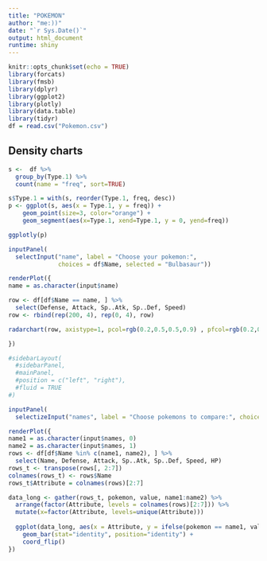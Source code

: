 ```yaml
---
title: "POKEMON"
author: "me:))"
date: "`r Sys.Date()`"
output: html_document
runtime: shiny
---
```


```r
knitr::opts_chunk$set(echo = TRUE)
library(forcats)
library(fmsb)
library(dplyr)
library(ggplot2)
library(plotly)
library(data.table)
library(tidyr)
df = read.csv("Pokemon.csv")
```


## Density charts

```r
s <-  df %>%
  group_by(Type.1) %>%
  count(name = "freq", sort=TRUE)

s$Type.1 = with(s, reorder(Type.1, freq, desc))
p <- ggplot(s, aes(x = Type.1, y = freq)) +
    geom_point(size=3, color="orange") +
    geom_segment(aes(x=Type.1, xend=Type.1, y = 0, yend=freq))

ggplotly(p)
```

```r

inputPanel(
  selectInput("name", label = "Choose your pokemon:",
              choices = df$Name, selected = "Bulbasaur"))

renderPlot({
name = as.character(input$name)

row <- df[df$Name == name, ] %>%
  select(Defense, Attack, Sp..Atk, Sp..Def, Speed)
row <- rbind(rep(200, 4), rep(0, 4), row)

radarchart(row, axistype=1, pcol=rgb(0.2,0.5,0.5,0.9) , pfcol=rgb(0.2,0.5,0.5,0.5), plwd=3, cglcol="grey", cglty=1, axislabcol="grey", caxislabels=seq(0, 200, 50), cglwd=0.8)

})


```

```r
#sidebarLayout(
  #sidebarPanel,
  #mainPanel,
  #position = c("left", "right"),
  #fluid = TRUE
#)

inputPanel(
  selectizeInput("names", label = "Choose pokemons to compare:", choices = df$Name, selected = NULL, options = list(maxItems = 2, placeholder = "Choose 2 pokemons")))

renderPlot({
name1 = as.character(input$names, 0)
name2 = as.character(input$names, 1)
rows <- df[df$Name %in% c(name1, name2), ] %>%
  select(Name, Defense, Attack, Sp..Atk, Sp..Def, Speed, HP)
rows_t <- transpose(rows[, 2:7])  
colnames(rows_t) <- rows$Name
rows_t$Attribute = colnames(rows)[2:7]

data_long <- gather(rows_t, pokemon, value, name1:name2) %>%
  arrange(factor(Attribute, levels = colnames(rows)[2:7])) %>% 
  mutate(x=factor(Attribute, levels=unique(Attribute)))
  
  ggplot(data_long, aes(x = Attribute, y = ifelse(pokemon == name1, value, -value), fill = pokemon)) +
    geom_bar(stat="identity", position="identity") +
    coord_flip()
})


```



